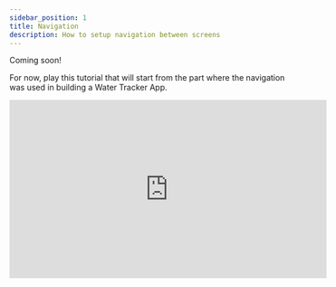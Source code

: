 ```yaml
---
sidebar_position: 1
title: Navigation
description: How to setup navigation between screens
---
```


Coming soon!

For now, play this tutorial that will start from the part where the navigation was used in building a Water Tracker App.

<iframe width="560" height="315" src="https://www.youtube.com/embed/o77ZaYEspRU?si=ij_7QFj496mQ3j2d&amp;start=62" title="YouTube video player" frameborder="0" allow="accelerometer; autoplay; clipboard-write; encrypted-media; gyroscope; picture-in-picture; web-share" referrerpolicy="strict-origin-when-cross-origin" allowfullscreen></iframe>